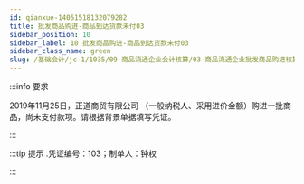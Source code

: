 ---
id: qianxue-14051518132079282
title: 批发商品购进-商品到达货款未付03
sidebar_position: 10
sidebar_label: 10 批发商品购进-商品到达货款未付03
sidebar_class_name: green
slug: /基础会计/jc-1/1035/09-商品流通企业会计核算/03-商品流通企业批发商品购进核算/qianxue-1405151458317717297/qianxue-14051518132079282/批发商品购进-商品到达货款未付03
---

:::info 要求

2019年11月25日，正道商贸有限公司 （一般纳税人、采用进价金额）购进一批商品，尚未支付款项。请根据背景单据填写凭证。

:::

:::tip 提示
  .凭证编号：103；制单人：钟权
:::
